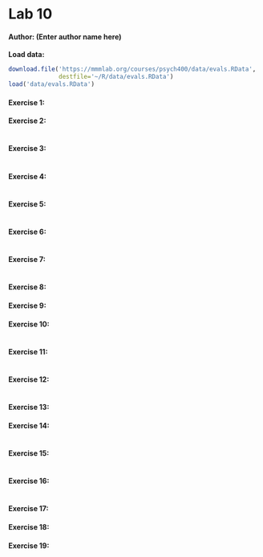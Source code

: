 <!-- Instructions: This is the template you will use to type up your responses to the exercises and the on your own questions. To produce a document that you can print out and turn in just click on Knit HTML above. All you need to do to complete the lab is to type up your BRIEF answers and the R code (when necessary) in the spaces provided below. If you want to find out more about the markdown language click on the MD icon. -->

Lab 10
========================================================

#### Author: (Enter author name here)


**Load data:**

```r
download.file('https://mmmlab.org/courses/psych400/data/evals.RData',
              destfile='~/R/data/evals.RData')
load('data/evals.RData')
```


#### Exercise 1:



#### Exercise 2:

<!--Insert any code that should be run in the console into the block below-->
```r

```

#### Exercise 3:

<!--Insert any code that should be run in the console into the block below-->
```r


```


#### Exercise 4:

<!--Insert any code that should be run in the console into the block below-->
```r

```

#### Exercise 5:

<!--Insert any code that should be run in the console into the block below-->
```r

```

#### Exercise 6:

<!--Insert any code that should be run in the console into the block below-->
```r

```

#### Exercise 7:

<!--Insert any code that should be run in the console into the block below-->
```r

```

#### Exercise 8:



#### Exercise 9:



#### Exercise 10:

<!--Insert any code that should be run in the console into the block below-->
```r

```

#### Exercise 11:

<!--Insert any code that should be run in the console into the block below-->
```r

```

#### Exercise 12:

<!--Insert any code that should be run in the console into the block below-->
```r

```

#### Exercise 13:



#### Exercise 14:

<!--Insert any code that should be run in the console into the block below-->
```r

```

#### Exercise 15:

<!--Insert any code that should be run in the console into the block below-->
```r

```

#### Exercise 16:

<!--Insert any code that should be run in the console into the block below-->
```r

```

#### Exercise 17:



#### Exercise 18:



#### Exercise 19:

